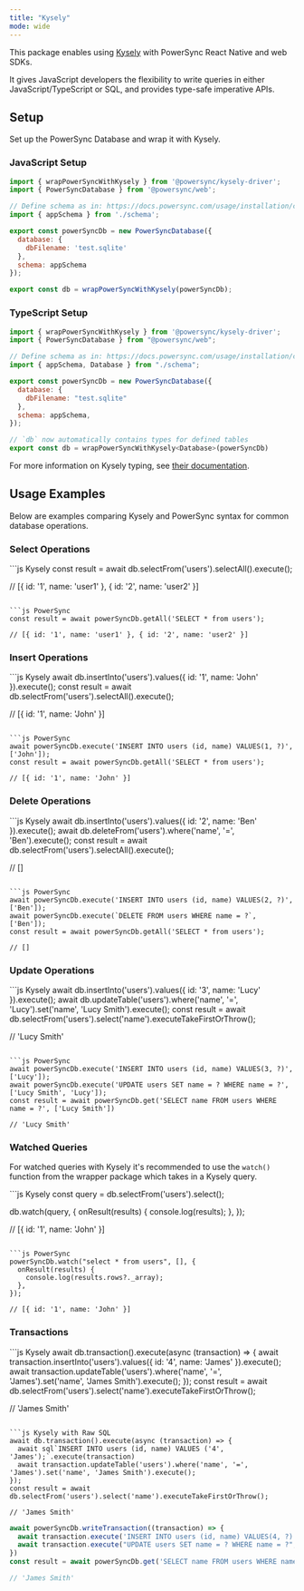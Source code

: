 ```yaml
---
title: "Kysely"
mode: wide
---
```


<Card
  title="npm: @powersync/kysely-driver"
  icon="npm"
  href="https://www.npmjs.com/package/@powersync/kysely-driver"
  horizontal
/>

This package enables using [Kysely](https://kysely.dev/) with PowerSync React Native and web SDKs.

It gives JavaScript developers the flexibility to write queries in either JavaScript/TypeScript or SQL, and provides type-safe imperative APIs.

## Setup

Set up the PowerSync Database and wrap it with Kysely.

### JavaScript Setup

```js
import { wrapPowerSyncWithKysely } from '@powersync/kysely-driver';
import { PowerSyncDatabase } from '@powersync/web';

// Define schema as in: https://docs.powersync.com/usage/installation/client-side-setup/define-your-schema
import { appSchema } from './schema';

export const powerSyncDb = new PowerSyncDatabase({
  database: {
    dbFilename: 'test.sqlite'
  },
  schema: appSchema
});

export const db = wrapPowerSyncWithKysely(powerSyncDb);
```

### TypeScript Setup

```js
import { wrapPowerSyncWithKysely } from '@powersync/kysely-driver';
import { PowerSyncDatabase } from "@powersync/web";

// Define schema as in: https://docs.powersync.com/usage/installation/client-side-setup/define-your-schema
import { appSchema, Database } from "./schema";

export const powerSyncDb = new PowerSyncDatabase({
  database: {
    dbFilename: "test.sqlite"
  },
  schema: appSchema,
});

// `db` now automatically contains types for defined tables
export const db = wrapPowerSyncWithKysely<Database>(powerSyncDb)
```

For more information on Kysely typing, see [their documentation](https://kysely.dev/docs/getting-started#types).

## Usage Examples

Below are examples comparing Kysely and PowerSync syntax for common database operations.

### Select Operations

<CodeGroup>
  ```js Kysely
  const result = await db.selectFrom('users').selectAll().execute();

  // [{ id: '1', name: 'user1' }, { id: '2', name: 'user2' }]
  ```

  ```js PowerSync
  const result = await powerSyncDb.getAll('SELECT * from users');

  // [{ id: '1', name: 'user1' }, { id: '2', name: 'user2' }]
  ```
</CodeGroup>

### Insert Operations

<CodeGroup>
  ```js Kysely
  await db.insertInto('users').values({ id: '1', name: 'John' }).execute();
  const result = await db.selectFrom('users').selectAll().execute();

  // [{ id: '1', name: 'John' }]
  ```

  ```js PowerSync
  await powerSyncDb.execute('INSERT INTO users (id, name) VALUES(1, ?)', ['John']);
  const result = await powerSyncDb.getAll('SELECT * from users');

  // [{ id: '1', name: 'John' }]
  ```
</CodeGroup>

### Delete Operations

<CodeGroup>
  ```js Kysely
  await db.insertInto('users').values({ id: '2', name: 'Ben' }).execute();
  await db.deleteFrom('users').where('name', '=', 'Ben').execute();
  const result = await db.selectFrom('users').selectAll().execute();

  // []
  ```

  ```js PowerSync
  await powerSyncDb.execute('INSERT INTO users (id, name) VALUES(2, ?)', ['Ben']);
  await powerSyncDb.execute(`DELETE FROM users WHERE name = ?`, ['Ben']);
  const result = await powerSyncDb.getAll('SELECT * from users');

  // []
  ```
</CodeGroup>

### Update Operations

<CodeGroup>
  ```js Kysely
  await db.insertInto('users').values({ id: '3', name: 'Lucy' }).execute();
  await db.updateTable('users').where('name', '=', 'Lucy').set('name', 'Lucy Smith').execute();
  const result = await db.selectFrom('users').select('name').executeTakeFirstOrThrow();

  // 'Lucy Smith'
  ```

  ```js PowerSync
  await powerSyncDb.execute('INSERT INTO users (id, name) VALUES(3, ?)', ['Lucy']);
  await powerSyncDb.execute('UPDATE users SET name = ? WHERE name = ?', ['Lucy Smith', 'Lucy']);
  const result = await powerSyncDb.get('SELECT name FROM users WHERE name = ?', ['Lucy Smith'])

  // 'Lucy Smith'
  ```
</CodeGroup>

### Watched Queries

For watched queries with Kysely it's recommended to use the `watch()` function from the wrapper package which takes in a Kysely query. 

<CodeGroup>
  ```js Kysely
  const query = db.selectFrom('users').select();

  db.watch(query, {
    onResult(results) {
      console.log(results);
    },
  });

  // [{ id: '1', name: 'John' }]
  ```

  ```js PowerSync
  powerSyncDb.watch("select * from users", [], {
    onResult(results) {
      console.log(results.rows?._array);
    },
  });

  // [{ id: '1', name: 'John' }]
  ```
</CodeGroup>

### Transactions

<CodeGroup>
  ```js Kysely
  await db.transaction().execute(async (transaction) => {
    await transaction.insertInto('users').values({ id: '4', name: 'James' }).execute();
    await transaction.updateTable('users').where('name', '=', 'James').set('name', 'James Smith').execute();
  });
  const result = await db.selectFrom('users').select('name').executeTakeFirstOrThrow();

  // 'James Smith'
  ```

  ```js Kysely with Raw SQL
  await db.transaction().execute(async (transaction) => {
    await sql`INSERT INTO users (id, name) VALUES ('4', 'James');`.execute(transaction)
    await transaction.updateTable('users').where('name', '=', 'James').set('name', 'James Smith').execute();
  });
  const result = await db.selectFrom('users').select('name').executeTakeFirstOrThrow();

  // 'James Smith'
  ```

  ```js PowerSync
  await powerSyncDb.writeTransaction((transaction) => {
    await transaction.execute('INSERT INTO users (id, name) VALUES(4, ?)', ['James']);
    await transaction.execute("UPDATE users SET name = ? WHERE name = ?", ['James Smith', 'James']);
  })
  const result = await powerSyncDb.get('SELECT name FROM users WHERE name = ?', ['James Smith'])

  // 'James Smith'
  ```
</CodeGroup>
